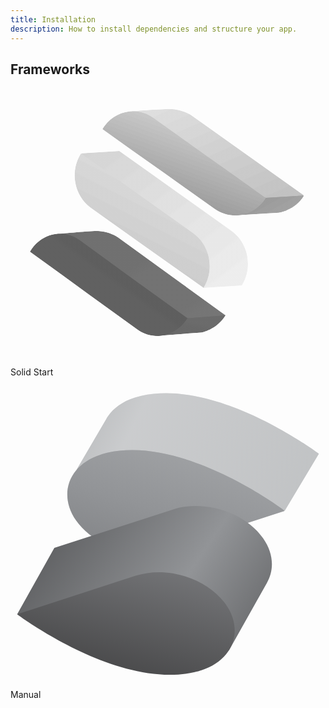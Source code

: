 ```yaml
---
title: Installation
description: How to install dependencies and structure your app.
---
```


## Frameworks

<div class="mt-8 grid gap-4 sm:grid-cols-2 sm:gap-6">
  <LinkedCard href="/docs/installation/solid-start">
    <svg
      xmlns="http://www.w3.org/2000/svg"
      xmlns:xlink="http://www.w3.org/1999/xlink"
      viewBox="0 0 151.440002 129.600006"
      version="1.1"
      class="h-10 w-10"
    >
      <defs>
        <clipPath id="clip1">
          <path d="M 70.238281 119.28125 L 91.761719 117.601562 C 91.761719 117.601562 99.121094 116.398438 103.441406 109.28125 L 88.238281 105.601562 Z M 70.238281 119.28125 " />
        </clipPath>
        <clipPath id="clip3">
          <path d="M 0.238281 14.28125 L 21.761719 12.601562 C 21.761719 12.601562 29.121094 11.398438 33.441406 4.28125 L 18.238281 0.601562 Z M 0.238281 14.28125 " />
        </clipPath>
        <clipPath id="clip4">
          <path d="M 36.078125 1.160156 L 32.160156 20.761719 L -2.480469 13.71875 L 1.519531 -5.878906 Z M 36.078125 1.160156 " />
        </clipPath>
        <linearGradient
          id="linear0"
          gradientUnits="userSpaceOnUse"
          x1="-18.726562"
          y1="-133.609375"
          x2="-18.585938"
          y2="-133.609375"
          gradientTransform="matrix(-28.3812,139.87888,-139.87888,-28.3812,-19201.881279,-1174.92536)"
        >
          <stop offset="0" style="stop-color:rgb(42%,42%,42%);stop-opacity:1;" />
          <stop offset="0.125" style="stop-color:rgb(42%,42%,42%);stop-opacity:1;" />
          <stop offset="0.25" style="stop-color:rgb(42%,42%,42%);stop-opacity:1;" />
          <stop offset="0.375" style="stop-color:rgb(42%,42%,42%);stop-opacity:1;" />
          <stop offset="0.5" style="stop-color:rgb(42%,42%,42%);stop-opacity:1;" />
          <stop offset="0.625" style="stop-color:rgb(41%,41%,41%);stop-opacity:1;" />
          <stop offset="0.75" style="stop-color:rgb(41%,41%,41%);stop-opacity:1;" />
          <stop offset="0.875" style="stop-color:rgb(41%,41%,41%);stop-opacity:1;" />
          <stop offset="1" style="stop-color:rgb(41%,41%,41%);stop-opacity:1;" />
        </linearGradient>
        <clipPath id="clip2">
          <rect width="34" height="15" />
        </clipPath>
        <g id="surface5" clip-path="url(#clip2)">
          <g clip-path="url(#clip3)" clip-rule="nonzero">
            <g clip-path="url(#clip4)" clip-rule="nonzero">
              <path
                style=" stroke:none;fill-rule:nonzero;fill:url(#linear0);"
                d="M 36.105469 1.144531 L 1.550781 -5.867188 L -2.425781 13.738281 L 32.128906 20.75 Z M 36.105469 1.144531 "
              />
            </g>
          </g>
        </g>
        <clipPath id="clip5">
          <path d="M 40.480469 68.800781 C 34.078125 69.121094 22.238281 70.238281 22.238281 70.238281 L 73.839844 107.761719 L 85.601562 110.71875 L 103.441406 109.359375 L 51.519531 71.761719 C 51.519531 71.761719 47.359375 68.800781 41.359375 68.800781 L 40.480469 68.800781 " />
        </clipPath>
        <clipPath id="clip7">
          <path d="M 18.480469 0.800781 C 12.078125 1.121094 0.238281 2.238281 0.238281 2.238281 L 51.839844 39.761719 L 63.601562 42.71875 L 81.441406 41.359375 L 29.519531 3.761719 C 29.519531 3.761719 25.359375 0.800781 19.359375 0.800781 L 18.480469 0.800781 " />
        </clipPath>
        <clipPath id="clip8">
          <path d="M 22.960938 79.199219 L -18.640625 12.558594 L 58.640625 -35.679688 L 100.320312 30.960938 Z M 22.960938 79.199219 " />
        </clipPath>
        <linearGradient
          id="linear1"
          gradientUnits="userSpaceOnUse"
          x1="-19.917969"
          y1="-134.433594"
          x2="-19.566406"
          y2="-134.433594"
          gradientTransform="matrix(-118.9308,-190.5596,190.5596,-118.9308,23310.723441,-19728.8828)"
        >
          <stop offset="0" style="stop-color:rgb(46%,46%,46%);stop-opacity:1;" />
          <stop offset="0.0625" style="stop-color:rgb(46%,46%,46%);stop-opacity:1;" />
          <stop offset="0.125" style="stop-color:rgb(46%,46%,46%);stop-opacity:1;" />
          <stop offset="0.1875" style="stop-color:rgb(45%,45%,45%);stop-opacity:1;" />
          <stop offset="0.25" style="stop-color:rgb(45%,45%,45%);stop-opacity:1;" />
          <stop offset="0.3125" style="stop-color:rgb(45%,45%,45%);stop-opacity:1;" />
          <stop offset="0.375" style="stop-color:rgb(45%,45%,45%);stop-opacity:1;" />
          <stop offset="0.4375" style="stop-color:rgb(45%,45%,45%);stop-opacity:1;" />
          <stop offset="0.5" style="stop-color:rgb(45%,45%,45%);stop-opacity:1;" />
          <stop offset="0.5625" style="stop-color:rgb(44%,44%,44%);stop-opacity:1;" />
          <stop offset="0.625" style="stop-color:rgb(44%,44%,44%);stop-opacity:1;" />
          <stop offset="0.6875" style="stop-color:rgb(44%,44%,44%);stop-opacity:1;" />
          <stop offset="0.75" style="stop-color:rgb(44%,44%,44%);stop-opacity:1;" />
          <stop offset="0.8125" style="stop-color:rgb(44%,44%,44%);stop-opacity:1;" />
          <stop offset="0.875" style="stop-color:rgb(44%,44%,44%);stop-opacity:1;" />
          <stop offset="0.9375" style="stop-color:rgb(43%,43%,43%);stop-opacity:1;" />
          <stop offset="1" style="stop-color:rgb(43%,43%,43%);stop-opacity:1;" />
        </linearGradient>
        <clipPath id="clip6">
          <rect width="82" height="43" />
        </clipPath>
        <g id="surface7" clip-path="url(#clip6)">
          <g clip-path="url(#clip7)" clip-rule="nonzero">
            <g clip-path="url(#clip8)" clip-rule="nonzero">
              <path
                style=" stroke:none;fill-rule:nonzero;fill:url(#linear1);"
                d="M 23 79.191406 L 100.269531 30.96875 L 58.675781 -35.671875 L -18.589844 12.550781 Z M 23 79.191406 "
              />
            </g>
          </g>
        </g>
        <clipPath id="clip9">
          <path d="M 107.039062 61.359375 L 129.199219 60 C 129.199219 60 136.800781 58.878906 141.121094 51.839844 L 125.359375 47.921875 Z M 107.039062 61.359375 " />
        </clipPath>
        <clipPath id="clip11">
          <path d="M 0.0390625 14.359375 L 22.199219 13 C 22.199219 13 29.800781 11.878906 34.121094 4.839844 L 18.359375 0.921875 Z M 0.0390625 14.359375 " />
        </clipPath>
        <clipPath id="clip12">
          <path d="M 8.121094 28.839844 L -5.71875 4.039062 L 26.039062 -13.640625 L 39.878906 11.160156 Z M 8.121094 28.839844 " />
        </clipPath>
        <linearGradient
          id="linear2"
          gradientUnits="userSpaceOnUse"
          x1="-19.453125"
          y1="-134.648438"
          x2="-19.261719"
          y2="-134.648438"
          gradientTransform="matrix(-71.6288,-128.3912,128.3912,-71.6288,15918.518721,-12122.38752)"
        >
          <stop offset="0" style="stop-color:rgb(66%,66%,66%);stop-opacity:1;" />
          <stop offset="0.015625" style="stop-color:rgb(66%,66%,66%);stop-opacity:1;" />
          <stop offset="0.03125" style="stop-color:rgb(65%,65%,65%);stop-opacity:1;" />
          <stop offset="0.046875" style="stop-color:rgb(65%,65%,65%);stop-opacity:1;" />
          <stop offset="0.0625" style="stop-color:rgb(65%,65%,65%);stop-opacity:1;" />
          <stop offset="0.078125" style="stop-color:rgb(65%,65%,65%);stop-opacity:1;" />
          <stop offset="0.09375" style="stop-color:rgb(65%,65%,65%);stop-opacity:1;" />
          <stop offset="0.109375" style="stop-color:rgb(65%,65%,65%);stop-opacity:1;" />
          <stop offset="0.125" style="stop-color:rgb(65%,65%,65%);stop-opacity:1;" />
          <stop offset="0.140625" style="stop-color:rgb(64%,64%,64%);stop-opacity:1;" />
          <stop offset="0.15625" style="stop-color:rgb(64%,64%,64%);stop-opacity:1;" />
          <stop offset="0.171875" style="stop-color:rgb(64%,64%,64%);stop-opacity:1;" />
          <stop offset="0.1875" style="stop-color:rgb(64%,64%,64%);stop-opacity:1;" />
          <stop offset="0.203125" style="stop-color:rgb(64%,64%,64%);stop-opacity:1;" />
          <stop offset="0.21875" style="stop-color:rgb(64%,64%,64%);stop-opacity:1;" />
          <stop offset="0.234375" style="stop-color:rgb(64%,64%,64%);stop-opacity:1;" />
          <stop offset="0.25" style="stop-color:rgb(63%,63%,63%);stop-opacity:1;" />
          <stop offset="0.265625" style="stop-color:rgb(63%,63%,63%);stop-opacity:1;" />
          <stop offset="0.28125" style="stop-color:rgb(63%,63%,63%);stop-opacity:1;" />
          <stop offset="0.296875" style="stop-color:rgb(63%,63%,63%);stop-opacity:1;" />
          <stop offset="0.3125" style="stop-color:rgb(63%,63%,63%);stop-opacity:1;" />
          <stop offset="0.328125" style="stop-color:rgb(63%,63%,63%);stop-opacity:1;" />
          <stop offset="0.34375" style="stop-color:rgb(63%,63%,63%);stop-opacity:1;" />
          <stop offset="0.359375" style="stop-color:rgb(62%,62%,62%);stop-opacity:1;" />
          <stop offset="0.375" style="stop-color:rgb(62%,62%,62%);stop-opacity:1;" />
          <stop offset="0.390625" style="stop-color:rgb(62%,62%,62%);stop-opacity:1;" />
          <stop offset="0.40625" style="stop-color:rgb(62%,62%,62%);stop-opacity:1;" />
          <stop offset="0.421875" style="stop-color:rgb(62%,62%,62%);stop-opacity:1;" />
          <stop offset="0.4375" style="stop-color:rgb(62%,62%,62%);stop-opacity:1;" />
          <stop offset="0.453125" style="stop-color:rgb(62%,62%,62%);stop-opacity:1;" />
          <stop offset="0.46875" style="stop-color:rgb(61%,61%,61%);stop-opacity:1;" />
          <stop offset="0.484375" style="stop-color:rgb(61%,61%,61%);stop-opacity:1;" />
          <stop offset="0.5" style="stop-color:rgb(61%,61%,61%);stop-opacity:1;" />
          <stop offset="0.515625" style="stop-color:rgb(61%,61%,61%);stop-opacity:1;" />
          <stop offset="0.53125" style="stop-color:rgb(61%,61%,61%);stop-opacity:1;" />
          <stop offset="0.546875" style="stop-color:rgb(61%,61%,61%);stop-opacity:1;" />
          <stop offset="0.5625" style="stop-color:rgb(61%,61%,61%);stop-opacity:1;" />
          <stop offset="0.578125" style="stop-color:rgb(60%,60%,60%);stop-opacity:1;" />
          <stop offset="0.59375" style="stop-color:rgb(60%,60%,60%);stop-opacity:1;" />
          <stop offset="0.609375" style="stop-color:rgb(60%,60%,60%);stop-opacity:1;" />
          <stop offset="0.625" style="stop-color:rgb(60%,60%,60%);stop-opacity:1;" />
          <stop offset="0.640625" style="stop-color:rgb(60%,60%,60%);stop-opacity:1;" />
          <stop offset="0.65625" style="stop-color:rgb(60%,60%,60%);stop-opacity:1;" />
          <stop offset="0.671875" style="stop-color:rgb(60%,60%,60%);stop-opacity:1;" />
          <stop offset="0.6875" style="stop-color:rgb(60%,60%,60%);stop-opacity:1;" />
          <stop offset="0.703125" style="stop-color:rgb(59%,59%,59%);stop-opacity:1;" />
          <stop offset="0.71875" style="stop-color:rgb(59%,59%,59%);stop-opacity:1;" />
          <stop offset="0.734375" style="stop-color:rgb(59%,59%,59%);stop-opacity:1;" />
          <stop offset="0.75" style="stop-color:rgb(59%,59%,59%);stop-opacity:1;" />
          <stop offset="0.765625" style="stop-color:rgb(59%,59%,59%);stop-opacity:1;" />
          <stop offset="0.78125" style="stop-color:rgb(59%,59%,59%);stop-opacity:1;" />
          <stop offset="0.796875" style="stop-color:rgb(59%,59%,59%);stop-opacity:1;" />
          <stop offset="0.8125" style="stop-color:rgb(58%,58%,58%);stop-opacity:1;" />
          <stop offset="0.828125" style="stop-color:rgb(58%,58%,58%);stop-opacity:1;" />
          <stop offset="0.84375" style="stop-color:rgb(58%,58%,58%);stop-opacity:1;" />
          <stop offset="0.859375" style="stop-color:rgb(58%,58%,58%);stop-opacity:1;" />
          <stop offset="0.875" style="stop-color:rgb(58%,58%,58%);stop-opacity:1;" />
          <stop offset="0.890625" style="stop-color:rgb(58%,58%,58%);stop-opacity:1;" />
          <stop offset="0.90625" style="stop-color:rgb(58%,58%,58%);stop-opacity:1;" />
          <stop offset="0.921875" style="stop-color:rgb(57%,57%,57%);stop-opacity:1;" />
          <stop offset="0.9375" style="stop-color:rgb(57%,57%,57%);stop-opacity:1;" />
          <stop offset="0.953125" style="stop-color:rgb(57%,57%,57%);stop-opacity:1;" />
          <stop offset="0.96875" style="stop-color:rgb(57%,57%,57%);stop-opacity:1;" />
          <stop offset="0.984375" style="stop-color:rgb(57%,57%,57%);stop-opacity:1;" />
          <stop offset="1" style="stop-color:rgb(57%,57%,57%);stop-opacity:1;" />
        </linearGradient>
        <clipPath id="clip10">
          <rect width="35" height="15" />
        </clipPath>
        <g id="surface9" clip-path="url(#clip10)">
          <g clip-path="url(#clip11)" clip-rule="nonzero">
            <g clip-path="url(#clip12)" clip-rule="nonzero">
              <path
                style=" stroke:none;fill-rule:nonzero;fill:url(#linear2);"
                d="M 8.128906 28.859375 L 39.839844 11.167969 L 26.03125 -13.578125 L -5.679688 4.113281 Z M 8.128906 28.859375 "
              />
            </g>
          </g>
        </g>
        <clipPath id="clip13">
          <path d="M 75.679688 10.160156 C 69.039062 10.398438 56.878906 11.359375 56.878906 11.359375 L 110.640625 49.761719 L 122.800781 52.878906 L 141.199219 51.761719 L 87.121094 13.28125 C 87.121094 13.28125 82.640625 10.160156 76.320312 10.160156 L 75.679688 10.160156 " />
        </clipPath>
        <clipPath id="clip15">
          <path d="M 19.679688 0.160156 C 13.039062 0.398438 0.878906 1.359375 0.878906 1.359375 L 54.640625 39.761719 L 66.800781 42.878906 L 85.199219 41.761719 L 31.121094 3.28125 C 31.121094 3.28125 26.640625 0.160156 20.320312 0.160156 L 19.679688 0.160156 " />
        </clipPath>
        <clipPath id="clip16">
          <path d="M 71.679688 -30.71875 L 100.878906 36.078125 L 14.398438 73.839844 L -14.800781 7.039062 Z M 71.679688 -30.71875 " />
        </clipPath>
        <linearGradient
          id="linear3"
          gradientUnits="userSpaceOnUse"
          x1="-19.304688"
          y1="-133.386719"
          x2="-18.824219"
          y2="-133.386719"
          gradientTransform="matrix(60.81688,139.20312,-139.20312,60.81688,-17365.156239,10787.47736)"
        >
          <stop offset="0" style="stop-color:rgb(88%,88%,88%);stop-opacity:1;" />
          <stop offset="0.0078125" style="stop-color:rgb(88%,88%,88%);stop-opacity:1;" />
          <stop offset="0.015625" style="stop-color:rgb(88%,88%,88%);stop-opacity:1;" />
          <stop offset="0.0234375" style="stop-color:rgb(88%,88%,88%);stop-opacity:1;" />
          <stop offset="0.03125" style="stop-color:rgb(88%,88%,88%);stop-opacity:1;" />
          <stop offset="0.0390625" style="stop-color:rgb(87%,87%,87%);stop-opacity:1;" />
          <stop offset="0.046875" style="stop-color:rgb(87%,87%,87%);stop-opacity:1;" />
          <stop offset="0.0546875" style="stop-color:rgb(87%,87%,87%);stop-opacity:1;" />
          <stop offset="0.0625" style="stop-color:rgb(87%,87%,87%);stop-opacity:1;" />
          <stop offset="0.0703125" style="stop-color:rgb(87%,87%,87%);stop-opacity:1;" />
          <stop offset="0.078125" style="stop-color:rgb(87%,87%,87%);stop-opacity:1;" />
          <stop offset="0.0859375" style="stop-color:rgb(87%,87%,87%);stop-opacity:1;" />
          <stop offset="0.09375" style="stop-color:rgb(87%,87%,87%);stop-opacity:1;" />
          <stop offset="0.101562" style="stop-color:rgb(87%,87%,87%);stop-opacity:1;" />
          <stop offset="0.109375" style="stop-color:rgb(87%,87%,87%);stop-opacity:1;" />
          <stop offset="0.117188" style="stop-color:rgb(86%,86%,86%);stop-opacity:1;" />
          <stop offset="0.125" style="stop-color:rgb(86%,86%,86%);stop-opacity:1;" />
          <stop offset="0.132812" style="stop-color:rgb(86%,86%,86%);stop-opacity:1;" />
          <stop offset="0.140625" style="stop-color:rgb(86%,86%,86%);stop-opacity:1;" />
          <stop offset="0.148438" style="stop-color:rgb(86%,86%,86%);stop-opacity:1;" />
          <stop offset="0.15625" style="stop-color:rgb(86%,86%,86%);stop-opacity:1;" />
          <stop offset="0.164062" style="stop-color:rgb(86%,86%,86%);stop-opacity:1;" />
          <stop offset="0.171875" style="stop-color:rgb(86%,86%,86%);stop-opacity:1;" />
          <stop offset="0.179688" style="stop-color:rgb(86%,86%,86%);stop-opacity:1;" />
          <stop offset="0.1875" style="stop-color:rgb(86%,86%,86%);stop-opacity:1;" />
          <stop offset="0.195312" style="stop-color:rgb(85%,85%,85%);stop-opacity:1;" />
          <stop offset="0.203125" style="stop-color:rgb(85%,85%,85%);stop-opacity:1;" />
          <stop offset="0.210938" style="stop-color:rgb(85%,85%,85%);stop-opacity:1;" />
          <stop offset="0.21875" style="stop-color:rgb(85%,85%,85%);stop-opacity:1;" />
          <stop offset="0.226562" style="stop-color:rgb(85%,85%,85%);stop-opacity:1;" />
          <stop offset="0.234375" style="stop-color:rgb(85%,85%,85%);stop-opacity:1;" />
          <stop offset="0.242188" style="stop-color:rgb(85%,85%,85%);stop-opacity:1;" />
          <stop offset="0.25" style="stop-color:rgb(85%,85%,85%);stop-opacity:1;" />
          <stop offset="0.257812" style="stop-color:rgb(85%,85%,85%);stop-opacity:1;" />
          <stop offset="0.265625" style="stop-color:rgb(85%,85%,85%);stop-opacity:1;" />
          <stop offset="0.273438" style="stop-color:rgb(84%,84%,84%);stop-opacity:1;" />
          <stop offset="0.28125" style="stop-color:rgb(84%,84%,84%);stop-opacity:1;" />
          <stop offset="0.289062" style="stop-color:rgb(84%,84%,84%);stop-opacity:1;" />
          <stop offset="0.296875" style="stop-color:rgb(84%,84%,84%);stop-opacity:1;" />
          <stop offset="0.304688" style="stop-color:rgb(84%,84%,84%);stop-opacity:1;" />
          <stop offset="0.3125" style="stop-color:rgb(84%,84%,84%);stop-opacity:1;" />
          <stop offset="0.320312" style="stop-color:rgb(84%,84%,84%);stop-opacity:1;" />
          <stop offset="0.328125" style="stop-color:rgb(84%,84%,84%);stop-opacity:1;" />
          <stop offset="0.335938" style="stop-color:rgb(84%,84%,84%);stop-opacity:1;" />
          <stop offset="0.34375" style="stop-color:rgb(84%,84%,84%);stop-opacity:1;" />
          <stop offset="0.351562" style="stop-color:rgb(83%,83%,83%);stop-opacity:1;" />
          <stop offset="0.359375" style="stop-color:rgb(83%,83%,83%);stop-opacity:1;" />
          <stop offset="0.367188" style="stop-color:rgb(83%,83%,83%);stop-opacity:1;" />
          <stop offset="0.375" style="stop-color:rgb(83%,83%,83%);stop-opacity:1;" />
          <stop offset="0.382812" style="stop-color:rgb(83%,83%,83%);stop-opacity:1;" />
          <stop offset="0.390625" style="stop-color:rgb(83%,83%,83%);stop-opacity:1;" />
          <stop offset="0.398438" style="stop-color:rgb(83%,83%,83%);stop-opacity:1;" />
          <stop offset="0.40625" style="stop-color:rgb(83%,83%,83%);stop-opacity:1;" />
          <stop offset="0.414062" style="stop-color:rgb(83%,83%,83%);stop-opacity:1;" />
          <stop offset="0.421875" style="stop-color:rgb(82%,82%,82%);stop-opacity:1;" />
          <stop offset="0.429688" style="stop-color:rgb(82%,82%,82%);stop-opacity:1;" />
          <stop offset="0.4375" style="stop-color:rgb(82%,82%,82%);stop-opacity:1;" />
          <stop offset="0.445312" style="stop-color:rgb(82%,82%,82%);stop-opacity:1;" />
          <stop offset="0.453125" style="stop-color:rgb(82%,82%,82%);stop-opacity:1;" />
          <stop offset="0.460938" style="stop-color:rgb(82%,82%,82%);stop-opacity:1;" />
          <stop offset="0.46875" style="stop-color:rgb(82%,82%,82%);stop-opacity:1;" />
          <stop offset="0.476562" style="stop-color:rgb(82%,82%,82%);stop-opacity:1;" />
          <stop offset="0.484375" style="stop-color:rgb(82%,82%,82%);stop-opacity:1;" />
          <stop offset="0.492188" style="stop-color:rgb(82%,82%,82%);stop-opacity:1;" />
          <stop offset="0.5" style="stop-color:rgb(81%,81%,81%);stop-opacity:1;" />
          <stop offset="0.507812" style="stop-color:rgb(81%,81%,81%);stop-opacity:1;" />
          <stop offset="0.515625" style="stop-color:rgb(81%,81%,81%);stop-opacity:1;" />
          <stop offset="0.523438" style="stop-color:rgb(81%,81%,81%);stop-opacity:1;" />
          <stop offset="0.53125" style="stop-color:rgb(81%,81%,81%);stop-opacity:1;" />
          <stop offset="0.539062" style="stop-color:rgb(81%,81%,81%);stop-opacity:1;" />
          <stop offset="0.546875" style="stop-color:rgb(81%,81%,81%);stop-opacity:1;" />
          <stop offset="0.554688" style="stop-color:rgb(81%,81%,81%);stop-opacity:1;" />
          <stop offset="0.5625" style="stop-color:rgb(81%,81%,81%);stop-opacity:1;" />
          <stop offset="0.570312" style="stop-color:rgb(81%,81%,81%);stop-opacity:1;" />
          <stop offset="0.578125" style="stop-color:rgb(80%,80%,80%);stop-opacity:1;" />
          <stop offset="0.585938" style="stop-color:rgb(80%,80%,80%);stop-opacity:1;" />
          <stop offset="0.59375" style="stop-color:rgb(80%,80%,80%);stop-opacity:1;" />
          <stop offset="0.601562" style="stop-color:rgb(80%,80%,80%);stop-opacity:1;" />
          <stop offset="0.609375" style="stop-color:rgb(80%,80%,80%);stop-opacity:1;" />
          <stop offset="0.617188" style="stop-color:rgb(80%,80%,80%);stop-opacity:1;" />
          <stop offset="0.625" style="stop-color:rgb(80%,80%,80%);stop-opacity:1;" />
          <stop offset="0.632812" style="stop-color:rgb(80%,80%,80%);stop-opacity:1;" />
          <stop offset="0.640625" style="stop-color:rgb(80%,80%,80%);stop-opacity:1;" />
          <stop offset="0.648438" style="stop-color:rgb(80%,80%,80%);stop-opacity:1;" />
          <stop offset="0.65625" style="stop-color:rgb(79%,79%,79%);stop-opacity:1;" />
          <stop offset="0.664062" style="stop-color:rgb(79%,79%,79%);stop-opacity:1;" />
          <stop offset="0.671875" style="stop-color:rgb(79%,79%,79%);stop-opacity:1;" />
          <stop offset="0.679688" style="stop-color:rgb(79%,79%,79%);stop-opacity:1;" />
          <stop offset="0.6875" style="stop-color:rgb(79%,79%,79%);stop-opacity:1;" />
          <stop offset="0.695312" style="stop-color:rgb(79%,79%,79%);stop-opacity:1;" />
          <stop offset="0.703125" style="stop-color:rgb(79%,79%,79%);stop-opacity:1;" />
          <stop offset="0.710938" style="stop-color:rgb(79%,79%,79%);stop-opacity:1;" />
          <stop offset="0.71875" style="stop-color:rgb(79%,79%,79%);stop-opacity:1;" />
          <stop offset="0.726562" style="stop-color:rgb(79%,79%,79%);stop-opacity:1;" />
          <stop offset="0.734375" style="stop-color:rgb(78%,78%,78%);stop-opacity:1;" />
          <stop offset="0.742188" style="stop-color:rgb(78%,78%,78%);stop-opacity:1;" />
          <stop offset="0.75" style="stop-color:rgb(78%,78%,78%);stop-opacity:1;" />
          <stop offset="0.757812" style="stop-color:rgb(78%,78%,78%);stop-opacity:1;" />
          <stop offset="0.765625" style="stop-color:rgb(78%,78%,78%);stop-opacity:1;" />
          <stop offset="0.773438" style="stop-color:rgb(78%,78%,78%);stop-opacity:1;" />
          <stop offset="0.78125" style="stop-color:rgb(78%,78%,78%);stop-opacity:1;" />
          <stop offset="0.789062" style="stop-color:rgb(78%,78%,78%);stop-opacity:1;" />
          <stop offset="0.796875" style="stop-color:rgb(78%,78%,78%);stop-opacity:1;" />
          <stop offset="0.804688" style="stop-color:rgb(78%,78%,78%);stop-opacity:1;" />
          <stop offset="0.8125" style="stop-color:rgb(77%,77%,77%);stop-opacity:1;" />
          <stop offset="0.820312" style="stop-color:rgb(77%,77%,77%);stop-opacity:1;" />
          <stop offset="0.828125" style="stop-color:rgb(77%,77%,77%);stop-opacity:1;" />
          <stop offset="0.835938" style="stop-color:rgb(77%,77%,77%);stop-opacity:1;" />
          <stop offset="0.84375" style="stop-color:rgb(77%,77%,77%);stop-opacity:1;" />
          <stop offset="0.851562" style="stop-color:rgb(77%,77%,77%);stop-opacity:1;" />
          <stop offset="0.859375" style="stop-color:rgb(77%,77%,77%);stop-opacity:1;" />
          <stop offset="0.867188" style="stop-color:rgb(77%,77%,77%);stop-opacity:1;" />
          <stop offset="0.875" style="stop-color:rgb(77%,77%,77%);stop-opacity:1;" />
          <stop offset="0.882812" style="stop-color:rgb(77%,77%,77%);stop-opacity:1;" />
          <stop offset="0.890625" style="stop-color:rgb(76%,76%,76%);stop-opacity:1;" />
          <stop offset="0.898438" style="stop-color:rgb(76%,76%,76%);stop-opacity:1;" />
          <stop offset="0.90625" style="stop-color:rgb(76%,76%,76%);stop-opacity:1;" />
          <stop offset="0.914062" style="stop-color:rgb(76%,76%,76%);stop-opacity:1;" />
          <stop offset="0.921875" style="stop-color:rgb(76%,76%,76%);stop-opacity:1;" />
          <stop offset="0.929688" style="stop-color:rgb(76%,76%,76%);stop-opacity:1;" />
          <stop offset="0.9375" style="stop-color:rgb(76%,76%,76%);stop-opacity:1;" />
          <stop offset="0.945312" style="stop-color:rgb(76%,76%,76%);stop-opacity:1;" />
          <stop offset="0.953125" style="stop-color:rgb(76%,76%,76%);stop-opacity:1;" />
          <stop offset="0.960938" style="stop-color:rgb(76%,76%,76%);stop-opacity:1;" />
          <stop offset="0.96875" style="stop-color:rgb(75%,75%,75%);stop-opacity:1;" />
          <stop offset="0.976562" style="stop-color:rgb(75%,75%,75%);stop-opacity:1;" />
          <stop offset="0.984375" style="stop-color:rgb(75%,75%,75%);stop-opacity:1;" />
          <stop offset="0.992188" style="stop-color:rgb(75%,75%,75%);stop-opacity:1;" />
          <stop offset="1" style="stop-color:rgb(75%,75%,75%);stop-opacity:1;" />
        </linearGradient>
        <clipPath id="clip14">
          <rect width="86" height="43" />
        </clipPath>
        <g id="surface11" clip-path="url(#clip14)">
          <g clip-path="url(#clip15)" clip-rule="nonzero">
            <g clip-path="url(#clip16)" clip-rule="nonzero">
              <path
                style=" stroke:none;fill-rule:nonzero;fill:url(#linear3);"
                d="M 71.683594 -30.773438 L -14.792969 7.007812 L 14.394531 73.8125 L 100.871094 36.03125 Z M 71.683594 -30.773438 "
              />
            </g>
          </g>
        </g>
        <clipPath id="clip17">
          <path d="M 9.441406 78.558594 C 9.359375 78.640625 9.359375 78.71875 9.359375 78.800781 L 23.519531 89.039062 L 37.519531 99.199219 L 61.039062 116.238281 C 68.960938 121.921875 79.679688 119.519531 85.121094 110.71875 L 56.480469 90.078125 L 33.199219 73.121094 C 30.320312 71.039062 27.121094 70.078125 23.921875 70.078125 C 18.320312 70.078125 12.800781 73.039062 9.441406 78.558594 " />
        </clipPath>
        <clipPath id="clip19">
          <path d="M 0.441406 8.558594 C 0.359375 8.640625 0.359375 8.71875 0.359375 8.800781 L 14.519531 19.039062 L 28.519531 29.199219 L 52.039062 46.238281 C 59.960938 51.921875 70.679688 49.519531 76.121094 40.71875 L 47.480469 20.078125 L 24.199219 3.121094 C 21.320312 1.039062 18.121094 0.078125 14.921875 0.078125 C 9.320312 0.078125 3.800781 3.039062 0.441406 8.558594 " />
        </clipPath>
        <clipPath id="clip20">
          <path d="M 100.761719 17.839844 L 50.121094 87.921875 L -24.28125 34.160156 L 26.28125 -35.921875 Z M 100.761719 17.839844 " />
        </clipPath>
        <linearGradient
          id="linear4"
          gradientUnits="userSpaceOnUse"
          x1="-18.855469"
          y1="-133.910156"
          x2="-18.332031"
          y2="-133.910156"
          gradientTransform="matrix(-96.63128,133.7972,-133.7972,-96.63128,-19675.043759,-10426.14144)"
        >
          <stop offset="0" style="stop-color:rgb(35%,35%,35%);stop-opacity:1;" />
          <stop offset="0.03125" style="stop-color:rgb(35%,35%,35%);stop-opacity:1;" />
          <stop offset="0.0625" style="stop-color:rgb(36%,36%,36%);stop-opacity:1;" />
          <stop offset="0.09375" style="stop-color:rgb(36%,36%,36%);stop-opacity:1;" />
          <stop offset="0.125" style="stop-color:rgb(36%,36%,36%);stop-opacity:1;" />
          <stop offset="0.15625" style="stop-color:rgb(36%,36%,36%);stop-opacity:1;" />
          <stop offset="0.1875" style="stop-color:rgb(36%,36%,36%);stop-opacity:1;" />
          <stop offset="0.21875" style="stop-color:rgb(36%,36%,36%);stop-opacity:1;" />
          <stop offset="0.25" style="stop-color:rgb(36%,36%,36%);stop-opacity:1;" />
          <stop offset="0.28125" style="stop-color:rgb(37%,37%,37%);stop-opacity:1;" />
          <stop offset="0.3125" style="stop-color:rgb(37%,37%,37%);stop-opacity:1;" />
          <stop offset="0.34375" style="stop-color:rgb(37%,37%,37%);stop-opacity:1;" />
          <stop offset="0.375" style="stop-color:rgb(37%,37%,37%);stop-opacity:1;" />
          <stop offset="0.40625" style="stop-color:rgb(37%,37%,37%);stop-opacity:1;" />
          <stop offset="0.4375" style="stop-color:rgb(37%,37%,37%);stop-opacity:1;" />
          <stop offset="0.46875" style="stop-color:rgb(38%,38%,38%);stop-opacity:1;" />
          <stop offset="0.5" style="stop-color:rgb(38%,38%,38%);stop-opacity:1;" />
          <stop offset="0.53125" style="stop-color:rgb(38%,38%,38%);stop-opacity:1;" />
          <stop offset="0.5625" style="stop-color:rgb(38%,38%,38%);stop-opacity:1;" />
          <stop offset="0.59375" style="stop-color:rgb(38%,38%,38%);stop-opacity:1;" />
          <stop offset="0.625" style="stop-color:rgb(38%,38%,38%);stop-opacity:1;" />
          <stop offset="0.65625" style="stop-color:rgb(38%,38%,38%);stop-opacity:1;" />
          <stop offset="0.6875" style="stop-color:rgb(39%,39%,39%);stop-opacity:1;" />
          <stop offset="0.71875" style="stop-color:rgb(39%,39%,39%);stop-opacity:1;" />
          <stop offset="0.75" style="stop-color:rgb(39%,39%,39%);stop-opacity:1;" />
          <stop offset="0.78125" style="stop-color:rgb(39%,39%,39%);stop-opacity:1;" />
          <stop offset="0.8125" style="stop-color:rgb(39%,39%,39%);stop-opacity:1;" />
          <stop offset="0.84375" style="stop-color:rgb(39%,39%,39%);stop-opacity:1;" />
          <stop offset="0.875" style="stop-color:rgb(40%,40%,40%);stop-opacity:1;" />
          <stop offset="1" style="stop-color:rgb(40%,40%,40%);stop-opacity:1;" />
        </linearGradient>
        <clipPath id="clip18">
          <rect width="77" height="52" />
        </clipPath>
        <g id="surface13" clip-path="url(#clip18)">
          <g clip-path="url(#clip19)" clip-rule="nonzero">
            <g clip-path="url(#clip20)" clip-rule="nonzero">
              <path
                style=" stroke:none;fill-rule:nonzero;fill:url(#linear4);"
                d="M 100.726562 17.851562 L 26.332031 -35.882812 L -24.25 34.148438 L 50.148438 87.882812 Z M 100.726562 17.851562 "
              />
            </g>
          </g>
        </g>
        <clipPath id="clip21">
          <path d="M 44.320312 19.601562 C 44.320312 19.679688 44.238281 19.761719 44.160156 19.839844 L 58.878906 30.320312 L 73.601562 40.71875 L 98.078125 58.160156 C 106.320312 64 117.359375 61.679688 122.800781 52.960938 L 107.921875 42.320312 L 93.039062 31.761719 L 68.71875 14.398438 C 65.679688 12.238281 62.238281 11.199219 58.878906 11.199219 C 53.199219 11.28125 47.679688 14.160156 44.320312 19.601562 " />
        </clipPath>
        <clipPath id="clip23">
          <path d="M 0.320312 8.601562 C 0.320312 8.679688 0.238281 8.761719 0.160156 8.839844 L 14.878906 19.320312 L 29.601562 29.71875 L 54.078125 47.160156 C 62.320312 53 73.359375 50.679688 78.800781 41.960938 L 63.921875 31.320312 L 49.039062 20.761719 L 24.71875 3.398438 C 21.679688 1.238281 18.238281 0.199219 14.878906 0.199219 C 9.199219 0.28125 3.679688 3.160156 0.320312 8.601562 " />
        </clipPath>
        <clipPath id="clip24">
          <path d="M 95.679688 6.359375 L 69.679688 78.199219 L -16.71875 46.839844 L 9.359375 -25 Z M 95.679688 6.359375 " />
        </clipPath>
        <linearGradient
          id="linear5"
          gradientUnits="userSpaceOnUse"
          x1="-18.757812"
          y1="-133.53125"
          x2="-17.898438"
          y2="-133.53125"
          gradientTransform="matrix(-30.40848,83.79216,-83.79216,-30.40848,-11706.575039,-2498.1592)"
        >
          <stop offset="0" style="stop-color:rgb(89%,89%,89%);stop-opacity:1;" />
          <stop offset="0.00390625" style="stop-color:rgb(89%,89%,89%);stop-opacity:1;" />
          <stop offset="0.0078125" style="stop-color:rgb(89%,89%,89%);stop-opacity:1;" />
          <stop offset="0.0117187" style="stop-color:rgb(89%,89%,89%);stop-opacity:1;" />
          <stop offset="0.015625" style="stop-color:rgb(89%,89%,89%);stop-opacity:1;" />
          <stop offset="0.0195313" style="stop-color:rgb(89%,89%,89%);stop-opacity:1;" />
          <stop offset="0.0234375" style="stop-color:rgb(89%,89%,89%);stop-opacity:1;" />
          <stop offset="0.0273437" style="stop-color:rgb(88%,88%,88%);stop-opacity:1;" />
          <stop offset="0.03125" style="stop-color:rgb(88%,88%,88%);stop-opacity:1;" />
          <stop offset="0.0351563" style="stop-color:rgb(88%,88%,88%);stop-opacity:1;" />
          <stop offset="0.0390625" style="stop-color:rgb(88%,88%,88%);stop-opacity:1;" />
          <stop offset="0.0429688" style="stop-color:rgb(88%,88%,88%);stop-opacity:1;" />
          <stop offset="0.046875" style="stop-color:rgb(88%,88%,88%);stop-opacity:1;" />
          <stop offset="0.0507812" style="stop-color:rgb(87%,87%,87%);stop-opacity:1;" />
          <stop offset="0.0546875" style="stop-color:rgb(87%,87%,87%);stop-opacity:1;" />
          <stop offset="0.0585937" style="stop-color:rgb(87%,87%,87%);stop-opacity:1;" />
          <stop offset="0.0625" style="stop-color:rgb(87%,87%,87%);stop-opacity:1;" />
          <stop offset="0.0664063" style="stop-color:rgb(87%,87%,87%);stop-opacity:1;" />
          <stop offset="0.0703125" style="stop-color:rgb(87%,87%,87%);stop-opacity:1;" />
          <stop offset="0.0742188" style="stop-color:rgb(87%,87%,87%);stop-opacity:1;" />
          <stop offset="0.078125" style="stop-color:rgb(86%,86%,86%);stop-opacity:1;" />
          <stop offset="0.0820312" style="stop-color:rgb(86%,86%,86%);stop-opacity:1;" />
          <stop offset="0.0859375" style="stop-color:rgb(86%,86%,86%);stop-opacity:1;" />
          <stop offset="0.0898437" style="stop-color:rgb(86%,86%,86%);stop-opacity:1;" />
          <stop offset="0.09375" style="stop-color:rgb(86%,86%,86%);stop-opacity:1;" />
          <stop offset="0.0976563" style="stop-color:rgb(86%,86%,86%);stop-opacity:1;" />
          <stop offset="0.101563" style="stop-color:rgb(85%,85%,85%);stop-opacity:1;" />
          <stop offset="0.105469" style="stop-color:rgb(85%,85%,85%);stop-opacity:1;" />
          <stop offset="0.109375" style="stop-color:rgb(85%,85%,85%);stop-opacity:1;" />
          <stop offset="0.113281" style="stop-color:rgb(85%,85%,85%);stop-opacity:1;" />
          <stop offset="0.117187" style="stop-color:rgb(85%,85%,85%);stop-opacity:1;" />
          <stop offset="0.121094" style="stop-color:rgb(85%,85%,85%);stop-opacity:1;" />
          <stop offset="0.125" style="stop-color:rgb(84%,84%,84%);stop-opacity:1;" />
          <stop offset="0.128906" style="stop-color:rgb(84%,84%,84%);stop-opacity:1;" />
          <stop offset="0.132813" style="stop-color:rgb(84%,84%,84%);stop-opacity:1;" />
          <stop offset="0.136719" style="stop-color:rgb(84%,84%,84%);stop-opacity:1;" />
          <stop offset="0.140625" style="stop-color:rgb(84%,84%,84%);stop-opacity:1;" />
          <stop offset="0.144531" style="stop-color:rgb(84%,84%,84%);stop-opacity:1;" />
          <stop offset="0.148437" style="stop-color:rgb(84%,84%,84%);stop-opacity:1;" />
          <stop offset="0.152344" style="stop-color:rgb(83%,83%,83%);stop-opacity:1;" />
          <stop offset="0.15625" style="stop-color:rgb(83%,83%,83%);stop-opacity:1;" />
          <stop offset="0.160156" style="stop-color:rgb(83%,83%,83%);stop-opacity:1;" />
          <stop offset="0.164063" style="stop-color:rgb(83%,83%,83%);stop-opacity:1;" />
          <stop offset="0.167969" style="stop-color:rgb(83%,83%,83%);stop-opacity:1;" />
          <stop offset="0.171875" style="stop-color:rgb(83%,83%,83%);stop-opacity:1;" />
          <stop offset="0.175781" style="stop-color:rgb(82%,82%,82%);stop-opacity:1;" />
          <stop offset="0.179687" style="stop-color:rgb(82%,82%,82%);stop-opacity:1;" />
          <stop offset="0.183594" style="stop-color:rgb(82%,82%,82%);stop-opacity:1;" />
          <stop offset="0.1875" style="stop-color:rgb(82%,82%,82%);stop-opacity:1;" />
          <stop offset="0.191406" style="stop-color:rgb(82%,82%,82%);stop-opacity:1;" />
          <stop offset="0.195313" style="stop-color:rgb(82%,82%,82%);stop-opacity:1;" />
          <stop offset="0.199219" style="stop-color:rgb(82%,82%,82%);stop-opacity:1;" />
          <stop offset="0.203125" style="stop-color:rgb(81%,81%,81%);stop-opacity:1;" />
          <stop offset="0.207031" style="stop-color:rgb(81%,81%,81%);stop-opacity:1;" />
          <stop offset="0.210937" style="stop-color:rgb(81%,81%,81%);stop-opacity:1;" />
          <stop offset="0.214844" style="stop-color:rgb(81%,81%,81%);stop-opacity:1;" />
          <stop offset="0.21875" style="stop-color:rgb(81%,81%,81%);stop-opacity:1;" />
          <stop offset="0.222656" style="stop-color:rgb(81%,81%,81%);stop-opacity:1;" />
          <stop offset="0.226563" style="stop-color:rgb(80%,80%,80%);stop-opacity:1;" />
          <stop offset="0.230469" style="stop-color:rgb(80%,80%,80%);stop-opacity:1;" />
          <stop offset="0.234375" style="stop-color:rgb(80%,80%,80%);stop-opacity:1;" />
          <stop offset="0.238281" style="stop-color:rgb(80%,80%,80%);stop-opacity:1;" />
          <stop offset="0.242187" style="stop-color:rgb(80%,80%,80%);stop-opacity:1;" />
          <stop offset="0.246094" style="stop-color:rgb(80%,80%,80%);stop-opacity:1;" />
          <stop offset="0.25" style="stop-color:rgb(79%,79%,79%);stop-opacity:1;" />
          <stop offset="0.253906" style="stop-color:rgb(79%,79%,79%);stop-opacity:1;" />
          <stop offset="0.257813" style="stop-color:rgb(79%,79%,79%);stop-opacity:1;" />
          <stop offset="0.261719" style="stop-color:rgb(79%,79%,79%);stop-opacity:1;" />
          <stop offset="0.265625" style="stop-color:rgb(79%,79%,79%);stop-opacity:1;" />
          <stop offset="0.269531" style="stop-color:rgb(79%,79%,79%);stop-opacity:1;" />
          <stop offset="0.273437" style="stop-color:rgb(79%,79%,79%);stop-opacity:1;" />
          <stop offset="0.277344" style="stop-color:rgb(78%,78%,78%);stop-opacity:1;" />
          <stop offset="0.28125" style="stop-color:rgb(78%,78%,78%);stop-opacity:1;" />
          <stop offset="0.285156" style="stop-color:rgb(78%,78%,78%);stop-opacity:1;" />
          <stop offset="0.289063" style="stop-color:rgb(78%,78%,78%);stop-opacity:1;" />
          <stop offset="0.292969" style="stop-color:rgb(78%,78%,78%);stop-opacity:1;" />
          <stop offset="0.296875" style="stop-color:rgb(78%,78%,78%);stop-opacity:1;" />
          <stop offset="0.300781" style="stop-color:rgb(77%,77%,77%);stop-opacity:1;" />
          <stop offset="0.304687" style="stop-color:rgb(77%,77%,77%);stop-opacity:1;" />
          <stop offset="0.308594" style="stop-color:rgb(77%,77%,77%);stop-opacity:1;" />
          <stop offset="0.3125" style="stop-color:rgb(77%,77%,77%);stop-opacity:1;" />
          <stop offset="0.316406" style="stop-color:rgb(77%,77%,77%);stop-opacity:1;" />
          <stop offset="0.320313" style="stop-color:rgb(77%,77%,77%);stop-opacity:1;" />
          <stop offset="0.324219" style="stop-color:rgb(76%,76%,76%);stop-opacity:1;" />
          <stop offset="0.328125" style="stop-color:rgb(76%,76%,76%);stop-opacity:1;" />
          <stop offset="0.332031" style="stop-color:rgb(76%,76%,76%);stop-opacity:1;" />
          <stop offset="0.335938" style="stop-color:rgb(76%,76%,76%);stop-opacity:1;" />
          <stop offset="0.339844" style="stop-color:rgb(76%,76%,76%);stop-opacity:1;" />
          <stop offset="0.34375" style="stop-color:rgb(76%,76%,76%);stop-opacity:1;" />
          <stop offset="0.347656" style="stop-color:rgb(76%,76%,76%);stop-opacity:1;" />
          <stop offset="0.351562" style="stop-color:rgb(75%,75%,75%);stop-opacity:1;" />
          <stop offset="0.355469" style="stop-color:rgb(75%,75%,75%);stop-opacity:1;" />
          <stop offset="0.359375" style="stop-color:rgb(75%,75%,75%);stop-opacity:1;" />
          <stop offset="0.363281" style="stop-color:rgb(75%,75%,75%);stop-opacity:1;" />
          <stop offset="0.367187" style="stop-color:rgb(75%,75%,75%);stop-opacity:1;" />
          <stop offset="0.371094" style="stop-color:rgb(75%,75%,75%);stop-opacity:1;" />
          <stop offset="0.375" style="stop-color:rgb(74%,74%,74%);stop-opacity:1;" />
          <stop offset="0.378906" style="stop-color:rgb(74%,74%,74%);stop-opacity:1;" />
          <stop offset="0.382813" style="stop-color:rgb(74%,74%,74%);stop-opacity:1;" />
          <stop offset="0.386719" style="stop-color:rgb(74%,74%,74%);stop-opacity:1;" />
          <stop offset="0.390625" style="stop-color:rgb(74%,74%,74%);stop-opacity:1;" />
          <stop offset="0.394531" style="stop-color:rgb(74%,74%,74%);stop-opacity:1;" />
          <stop offset="0.398438" style="stop-color:rgb(74%,74%,74%);stop-opacity:1;" />
          <stop offset="0.402344" style="stop-color:rgb(73%,73%,73%);stop-opacity:1;" />
          <stop offset="0.40625" style="stop-color:rgb(73%,73%,73%);stop-opacity:1;" />
          <stop offset="0.410156" style="stop-color:rgb(73%,73%,73%);stop-opacity:1;" />
          <stop offset="0.414062" style="stop-color:rgb(73%,73%,73%);stop-opacity:1;" />
          <stop offset="0.417969" style="stop-color:rgb(73%,73%,73%);stop-opacity:1;" />
          <stop offset="0.421875" style="stop-color:rgb(73%,73%,73%);stop-opacity:1;" />
          <stop offset="0.425781" style="stop-color:rgb(72%,72%,72%);stop-opacity:1;" />
          <stop offset="0.429687" style="stop-color:rgb(72%,72%,72%);stop-opacity:1;" />
          <stop offset="0.433594" style="stop-color:rgb(72%,72%,72%);stop-opacity:1;" />
          <stop offset="0.4375" style="stop-color:rgb(72%,72%,72%);stop-opacity:1;" />
          <stop offset="0.441406" style="stop-color:rgb(72%,72%,72%);stop-opacity:1;" />
          <stop offset="0.445313" style="stop-color:rgb(72%,72%,72%);stop-opacity:1;" />
          <stop offset="0.449219" style="stop-color:rgb(71%,71%,71%);stop-opacity:1;" />
          <stop offset="0.453125" style="stop-color:rgb(71%,71%,71%);stop-opacity:1;" />
          <stop offset="0.457031" style="stop-color:rgb(71%,71%,71%);stop-opacity:1;" />
          <stop offset="0.460938" style="stop-color:rgb(71%,71%,71%);stop-opacity:1;" />
          <stop offset="0.464844" style="stop-color:rgb(71%,71%,71%);stop-opacity:1;" />
          <stop offset="0.46875" style="stop-color:rgb(71%,71%,71%);stop-opacity:1;" />
          <stop offset="0.472656" style="stop-color:rgb(71%,71%,71%);stop-opacity:1;" />
          <stop offset="0.476562" style="stop-color:rgb(70%,70%,70%);stop-opacity:1;" />
          <stop offset="0.480469" style="stop-color:rgb(70%,70%,70%);stop-opacity:1;" />
          <stop offset="0.484375" style="stop-color:rgb(70%,70%,70%);stop-opacity:1;" />
          <stop offset="0.488281" style="stop-color:rgb(70%,70%,70%);stop-opacity:1;" />
          <stop offset="0.492187" style="stop-color:rgb(70%,70%,70%);stop-opacity:1;" />
          <stop offset="0.496094" style="stop-color:rgb(70%,70%,70%);stop-opacity:1;" />
          <stop offset="0.5" style="stop-color:rgb(69%,69%,69%);stop-opacity:1;" />
          <stop offset="0.503906" style="stop-color:rgb(69%,69%,69%);stop-opacity:1;" />
          <stop offset="0.507812" style="stop-color:rgb(69%,69%,69%);stop-opacity:1;" />
          <stop offset="0.511719" style="stop-color:rgb(69%,69%,69%);stop-opacity:1;" />
          <stop offset="0.515625" style="stop-color:rgb(69%,69%,69%);stop-opacity:1;" />
          <stop offset="0.519531" style="stop-color:rgb(69%,69%,69%);stop-opacity:1;" />
          <stop offset="0.523438" style="stop-color:rgb(69%,69%,69%);stop-opacity:1;" />
          <stop offset="0.527344" style="stop-color:rgb(68%,68%,68%);stop-opacity:1;" />
          <stop offset="0.53125" style="stop-color:rgb(68%,68%,68%);stop-opacity:1;" />
          <stop offset="0.535156" style="stop-color:rgb(68%,68%,68%);stop-opacity:1;" />
          <stop offset="0.539062" style="stop-color:rgb(68%,68%,68%);stop-opacity:1;" />
          <stop offset="0.542969" style="stop-color:rgb(68%,68%,68%);stop-opacity:1;" />
          <stop offset="0.546875" style="stop-color:rgb(68%,68%,68%);stop-opacity:1;" />
          <stop offset="0.550781" style="stop-color:rgb(67%,67%,67%);stop-opacity:1;" />
          <stop offset="0.554688" style="stop-color:rgb(67%,67%,67%);stop-opacity:1;" />
          <stop offset="0.558594" style="stop-color:rgb(67%,67%,67%);stop-opacity:1;" />
          <stop offset="0.5625" style="stop-color:rgb(67%,67%,67%);stop-opacity:1;" />
          <stop offset="0.566406" style="stop-color:rgb(67%,67%,67%);stop-opacity:1;" />
          <stop offset="0.570312" style="stop-color:rgb(67%,67%,67%);stop-opacity:1;" />
          <stop offset="0.574219" style="stop-color:rgb(66%,66%,66%);stop-opacity:1;" />
          <stop offset="0.578125" style="stop-color:rgb(66%,66%,66%);stop-opacity:1;" />
          <stop offset="0.582031" style="stop-color:rgb(66%,66%,66%);stop-opacity:1;" />
          <stop offset="0.585938" style="stop-color:rgb(66%,66%,66%);stop-opacity:1;" />
          <stop offset="0.589844" style="stop-color:rgb(66%,66%,66%);stop-opacity:1;" />
          <stop offset="0.59375" style="stop-color:rgb(66%,66%,66%);stop-opacity:1;" />
          <stop offset="0.597656" style="stop-color:rgb(66%,66%,66%);stop-opacity:1;" />
          <stop offset="0.601562" style="stop-color:rgb(65%,65%,65%);stop-opacity:1;" />
          <stop offset="0.605469" style="stop-color:rgb(65%,65%,65%);stop-opacity:1;" />
          <stop offset="0.609375" style="stop-color:rgb(65%,65%,65%);stop-opacity:1;" />
          <stop offset="0.613281" style="stop-color:rgb(65%,65%,65%);stop-opacity:1;" />
          <stop offset="0.617188" style="stop-color:rgb(65%,65%,65%);stop-opacity:1;" />
          <stop offset="0.621094" style="stop-color:rgb(65%,65%,65%);stop-opacity:1;" />
          <stop offset="0.625" style="stop-color:rgb(64%,64%,64%);stop-opacity:1;" />
          <stop offset="0.628906" style="stop-color:rgb(64%,64%,64%);stop-opacity:1;" />
          <stop offset="0.632812" style="stop-color:rgb(64%,64%,64%);stop-opacity:1;" />
          <stop offset="0.636719" style="stop-color:rgb(64%,64%,64%);stop-opacity:1;" />
          <stop offset="0.640625" style="stop-color:rgb(64%,64%,64%);stop-opacity:1;" />
          <stop offset="0.644531" style="stop-color:rgb(64%,64%,64%);stop-opacity:1;" />
          <stop offset="0.648438" style="stop-color:rgb(63%,63%,63%);stop-opacity:1;" />
          <stop offset="0.652344" style="stop-color:rgb(63%,63%,63%);stop-opacity:1;" />
          <stop offset="0.65625" style="stop-color:rgb(63%,63%,63%);stop-opacity:1;" />
          <stop offset="0.660156" style="stop-color:rgb(63%,63%,63%);stop-opacity:1;" />
          <stop offset="0.664062" style="stop-color:rgb(63%,63%,63%);stop-opacity:1;" />
          <stop offset="0.667969" style="stop-color:rgb(63%,63%,63%);stop-opacity:1;" />
          <stop offset="0.671875" style="stop-color:rgb(63%,63%,63%);stop-opacity:1;" />
          <stop offset="0.675781" style="stop-color:rgb(62%,62%,62%);stop-opacity:1;" />
          <stop offset="0.679688" style="stop-color:rgb(62%,62%,62%);stop-opacity:1;" />
          <stop offset="0.683594" style="stop-color:rgb(62%,62%,62%);stop-opacity:1;" />
          <stop offset="0.6875" style="stop-color:rgb(62%,62%,62%);stop-opacity:1;" />
          <stop offset="0.691406" style="stop-color:rgb(62%,62%,62%);stop-opacity:1;" />
          <stop offset="0.695312" style="stop-color:rgb(62%,62%,62%);stop-opacity:1;" />
          <stop offset="0.699219" style="stop-color:rgb(61%,61%,61%);stop-opacity:1;" />
          <stop offset="0.703125" style="stop-color:rgb(61%,61%,61%);stop-opacity:1;" />
          <stop offset="0.707031" style="stop-color:rgb(61%,61%,61%);stop-opacity:1;" />
          <stop offset="0.710938" style="stop-color:rgb(61%,61%,61%);stop-opacity:1;" />
          <stop offset="0.714844" style="stop-color:rgb(61%,61%,61%);stop-opacity:1;" />
          <stop offset="0.71875" style="stop-color:rgb(61%,61%,61%);stop-opacity:1;" />
          <stop offset="0.722656" style="stop-color:rgb(61%,61%,61%);stop-opacity:1;" />
          <stop offset="0.726562" style="stop-color:rgb(60%,60%,60%);stop-opacity:1;" />
          <stop offset="0.730469" style="stop-color:rgb(60%,60%,60%);stop-opacity:1;" />
          <stop offset="0.734375" style="stop-color:rgb(60%,60%,60%);stop-opacity:1;" />
          <stop offset="0.738281" style="stop-color:rgb(60%,60%,60%);stop-opacity:1;" />
          <stop offset="0.742188" style="stop-color:rgb(60%,60%,60%);stop-opacity:1;" />
          <stop offset="0.746094" style="stop-color:rgb(60%,60%,60%);stop-opacity:1;" />
          <stop offset="0.75" style="stop-color:rgb(59%,59%,59%);stop-opacity:1;" />
          <stop offset="0.753906" style="stop-color:rgb(59%,59%,59%);stop-opacity:1;" />
          <stop offset="0.757812" style="stop-color:rgb(59%,59%,59%);stop-opacity:1;" />
          <stop offset="0.761719" style="stop-color:rgb(59%,59%,59%);stop-opacity:1;" />
          <stop offset="0.765625" style="stop-color:rgb(59%,59%,59%);stop-opacity:1;" />
          <stop offset="0.769531" style="stop-color:rgb(59%,59%,59%);stop-opacity:1;" />
          <stop offset="0.773438" style="stop-color:rgb(58%,58%,58%);stop-opacity:1;" />
          <stop offset="0.777344" style="stop-color:rgb(58%,58%,58%);stop-opacity:1;" />
          <stop offset="0.78125" style="stop-color:rgb(58%,58%,58%);stop-opacity:1;" />
          <stop offset="0.785156" style="stop-color:rgb(58%,58%,58%);stop-opacity:1;" />
          <stop offset="0.789062" style="stop-color:rgb(58%,58%,58%);stop-opacity:1;" />
          <stop offset="0.792969" style="stop-color:rgb(58%,58%,58%);stop-opacity:1;" />
          <stop offset="0.796875" style="stop-color:rgb(58%,58%,58%);stop-opacity:1;" />
          <stop offset="0.800781" style="stop-color:rgb(57%,57%,57%);stop-opacity:1;" />
          <stop offset="0.804688" style="stop-color:rgb(57%,57%,57%);stop-opacity:1;" />
          <stop offset="0.808594" style="stop-color:rgb(57%,57%,57%);stop-opacity:1;" />
          <stop offset="0.8125" style="stop-color:rgb(57%,57%,57%);stop-opacity:1;" />
          <stop offset="0.816406" style="stop-color:rgb(57%,57%,57%);stop-opacity:1;" />
          <stop offset="0.820312" style="stop-color:rgb(57%,57%,57%);stop-opacity:1;" />
          <stop offset="0.824219" style="stop-color:rgb(56%,56%,56%);stop-opacity:1;" />
          <stop offset="0.828125" style="stop-color:rgb(56%,56%,56%);stop-opacity:1;" />
          <stop offset="0.832031" style="stop-color:rgb(56%,56%,56%);stop-opacity:1;" />
          <stop offset="0.835938" style="stop-color:rgb(56%,56%,56%);stop-opacity:1;" />
          <stop offset="0.839844" style="stop-color:rgb(56%,56%,56%);stop-opacity:1;" />
          <stop offset="0.84375" style="stop-color:rgb(56%,56%,56%);stop-opacity:1;" />
          <stop offset="0.847656" style="stop-color:rgb(55%,55%,55%);stop-opacity:1;" />
          <stop offset="0.851562" style="stop-color:rgb(55%,55%,55%);stop-opacity:1;" />
          <stop offset="0.855469" style="stop-color:rgb(55%,55%,55%);stop-opacity:1;" />
          <stop offset="0.859375" style="stop-color:rgb(55%,55%,55%);stop-opacity:1;" />
          <stop offset="0.863281" style="stop-color:rgb(55%,55%,55%);stop-opacity:1;" />
          <stop offset="0.867188" style="stop-color:rgb(55%,55%,55%);stop-opacity:1;" />
          <stop offset="0.871094" style="stop-color:rgb(55%,55%,55%);stop-opacity:1;" />
          <stop offset="0.875" style="stop-color:rgb(54%,54%,54%);stop-opacity:1;" />
          <stop offset="0.878906" style="stop-color:rgb(54%,54%,54%);stop-opacity:1;" />
          <stop offset="0.882812" style="stop-color:rgb(54%,54%,54%);stop-opacity:1;" />
          <stop offset="0.886719" style="stop-color:rgb(54%,54%,54%);stop-opacity:1;" />
          <stop offset="0.890625" style="stop-color:rgb(54%,54%,54%);stop-opacity:1;" />
          <stop offset="0.894531" style="stop-color:rgb(54%,54%,54%);stop-opacity:1;" />
          <stop offset="0.898438" style="stop-color:rgb(53%,53%,53%);stop-opacity:1;" />
          <stop offset="0.902344" style="stop-color:rgb(53%,53%,53%);stop-opacity:1;" />
          <stop offset="0.90625" style="stop-color:rgb(53%,53%,53%);stop-opacity:1;" />
          <stop offset="0.9375" style="stop-color:rgb(53%,53%,53%);stop-opacity:1;" />
          <stop offset="1" style="stop-color:rgb(53%,53%,53%);stop-opacity:1;" />
        </linearGradient>
        <clipPath id="clip22">
          <rect width="79" height="53" />
        </clipPath>
        <g id="surface15" clip-path="url(#clip22)">
          <g clip-path="url(#clip23)" clip-rule="nonzero">
            <g clip-path="url(#clip24)" clip-rule="nonzero">
              <path
                style=" stroke:none;fill-rule:nonzero;fill:url(#linear5);"
                d="M 95.734375 6.34375 L 9.3125 -25.019531 L -16.773438 46.855469 L 69.648438 78.21875 Z M 95.734375 6.34375 "
              />
            </g>
          </g>
        </g>
        <clipPath id="clip25">
          <path d="M 33.921875 31.441406 L 52.878906 52.238281 C 53.761719 53.441406 54.71875 54.558594 55.839844 55.519531 L 92.800781 96.160156 L 111.199219 95.039062 C 116.640625 86.320312 114.398438 74.480469 106.160156 68.640625 L 81.679688 51.199219 L 67.039062 40.800781 L 52.320312 30.320312 Z M 33.921875 31.441406 " />
        </clipPath>
        <clipPath id="clip27">
          <path d="M 0.921875 1.441406 L 19.878906 22.238281 C 20.761719 23.441406 21.71875 24.558594 22.839844 25.519531 L 59.800781 66.160156 L 78.199219 65.039062 C 83.640625 56.320312 81.398438 44.480469 73.160156 38.640625 L 48.679688 21.199219 L 34.039062 10.800781 L 19.320312 0.320312 Z M 0.921875 1.441406 " />
        </clipPath>
        <clipPath id="clip28">
          <path d="M 31.160156 106.078125 L -30.839844 24.398438 L 53.480469 -39.519531 L 115.398438 42.160156 Z M 31.160156 106.078125 " />
        </clipPath>
        <linearGradient
          id="linear6"
          gradientUnits="userSpaceOnUse"
          x1="-19.824219"
          y1="-134.410156"
          x2="-19.421875"
          y2="-134.410156"
          gradientTransform="matrix(-152.718,-201.37152,201.37152,-152.718,24111.803121,-24445.13592)"
        >
          <stop offset="0" style="stop-color:rgb(94%,94%,94%);stop-opacity:1;" />
          <stop offset="0.015625" style="stop-color:rgb(94%,94%,94%);stop-opacity:1;" />
          <stop offset="0.03125" style="stop-color:rgb(94%,94%,94%);stop-opacity:1;" />
          <stop offset="0.046875" style="stop-color:rgb(93%,93%,93%);stop-opacity:1;" />
          <stop offset="0.0625" style="stop-color:rgb(93%,93%,93%);stop-opacity:1;" />
          <stop offset="0.078125" style="stop-color:rgb(93%,93%,93%);stop-opacity:1;" />
          <stop offset="0.09375" style="stop-color:rgb(93%,93%,93%);stop-opacity:1;" />
          <stop offset="0.109375" style="stop-color:rgb(93%,93%,93%);stop-opacity:1;" />
          <stop offset="0.125" style="stop-color:rgb(93%,93%,93%);stop-opacity:1;" />
          <stop offset="0.140625" style="stop-color:rgb(92%,92%,92%);stop-opacity:1;" />
          <stop offset="0.15625" style="stop-color:rgb(92%,92%,92%);stop-opacity:1;" />
          <stop offset="0.171875" style="stop-color:rgb(92%,92%,92%);stop-opacity:1;" />
          <stop offset="0.1875" style="stop-color:rgb(92%,92%,92%);stop-opacity:1;" />
          <stop offset="0.203125" style="stop-color:rgb(92%,92%,92%);stop-opacity:1;" />
          <stop offset="0.21875" style="stop-color:rgb(92%,92%,92%);stop-opacity:1;" />
          <stop offset="0.234375" style="stop-color:rgb(91%,91%,91%);stop-opacity:1;" />
          <stop offset="0.25" style="stop-color:rgb(91%,91%,91%);stop-opacity:1;" />
          <stop offset="0.265625" style="stop-color:rgb(91%,91%,91%);stop-opacity:1;" />
          <stop offset="0.28125" style="stop-color:rgb(91%,91%,91%);stop-opacity:1;" />
          <stop offset="0.296875" style="stop-color:rgb(91%,91%,91%);stop-opacity:1;" />
          <stop offset="0.3125" style="stop-color:rgb(91%,91%,91%);stop-opacity:1;" />
          <stop offset="0.328125" style="stop-color:rgb(90%,90%,90%);stop-opacity:1;" />
          <stop offset="0.34375" style="stop-color:rgb(90%,90%,90%);stop-opacity:1;" />
          <stop offset="0.359375" style="stop-color:rgb(90%,90%,90%);stop-opacity:1;" />
          <stop offset="0.375" style="stop-color:rgb(90%,90%,90%);stop-opacity:1;" />
          <stop offset="0.390625" style="stop-color:rgb(90%,90%,90%);stop-opacity:1;" />
          <stop offset="0.40625" style="stop-color:rgb(90%,90%,90%);stop-opacity:1;" />
          <stop offset="0.421875" style="stop-color:rgb(89%,89%,89%);stop-opacity:1;" />
          <stop offset="0.4375" style="stop-color:rgb(89%,89%,89%);stop-opacity:1;" />
          <stop offset="0.453125" style="stop-color:rgb(89%,89%,89%);stop-opacity:1;" />
          <stop offset="0.46875" style="stop-color:rgb(89%,89%,89%);stop-opacity:1;" />
          <stop offset="0.484375" style="stop-color:rgb(89%,89%,89%);stop-opacity:1;" />
          <stop offset="0.5" style="stop-color:rgb(89%,89%,89%);stop-opacity:1;" />
          <stop offset="0.515625" style="stop-color:rgb(88%,88%,88%);stop-opacity:1;" />
          <stop offset="0.53125" style="stop-color:rgb(88%,88%,88%);stop-opacity:1;" />
          <stop offset="0.546875" style="stop-color:rgb(88%,88%,88%);stop-opacity:1;" />
          <stop offset="0.5625" style="stop-color:rgb(88%,88%,88%);stop-opacity:1;" />
          <stop offset="0.578125" style="stop-color:rgb(88%,88%,88%);stop-opacity:1;" />
          <stop offset="0.59375" style="stop-color:rgb(88%,88%,88%);stop-opacity:1;" />
          <stop offset="0.609375" style="stop-color:rgb(87%,87%,87%);stop-opacity:1;" />
          <stop offset="0.625" style="stop-color:rgb(87%,87%,87%);stop-opacity:1;" />
          <stop offset="0.640625" style="stop-color:rgb(87%,87%,87%);stop-opacity:1;" />
          <stop offset="0.65625" style="stop-color:rgb(87%,87%,87%);stop-opacity:1;" />
          <stop offset="0.671875" style="stop-color:rgb(87%,87%,87%);stop-opacity:1;" />
          <stop offset="0.6875" style="stop-color:rgb(86%,86%,86%);stop-opacity:1;" />
          <stop offset="0.703125" style="stop-color:rgb(86%,86%,86%);stop-opacity:1;" />
          <stop offset="0.71875" style="stop-color:rgb(86%,86%,86%);stop-opacity:1;" />
          <stop offset="0.734375" style="stop-color:rgb(86%,86%,86%);stop-opacity:1;" />
          <stop offset="0.75" style="stop-color:rgb(86%,86%,86%);stop-opacity:1;" />
          <stop offset="0.765625" style="stop-color:rgb(86%,86%,86%);stop-opacity:1;" />
          <stop offset="0.78125" style="stop-color:rgb(85%,85%,85%);stop-opacity:1;" />
          <stop offset="0.796875" style="stop-color:rgb(85%,85%,85%);stop-opacity:1;" />
          <stop offset="0.8125" style="stop-color:rgb(85%,85%,85%);stop-opacity:1;" />
          <stop offset="0.828125" style="stop-color:rgb(85%,85%,85%);stop-opacity:1;" />
          <stop offset="0.84375" style="stop-color:rgb(85%,85%,85%);stop-opacity:1;" />
          <stop offset="0.859375" style="stop-color:rgb(85%,85%,85%);stop-opacity:1;" />
          <stop offset="0.875" style="stop-color:rgb(84%,84%,84%);stop-opacity:1;" />
          <stop offset="0.890625" style="stop-color:rgb(84%,84%,84%);stop-opacity:1;" />
          <stop offset="0.90625" style="stop-color:rgb(84%,84%,84%);stop-opacity:1;" />
          <stop offset="0.921875" style="stop-color:rgb(84%,84%,84%);stop-opacity:1;" />
          <stop offset="0.9375" style="stop-color:rgb(84%,84%,84%);stop-opacity:1;" />
          <stop offset="0.953125" style="stop-color:rgb(84%,84%,84%);stop-opacity:1;" />
          <stop offset="0.96875" style="stop-color:rgb(83%,83%,83%);stop-opacity:1;" />
          <stop offset="0.984375" style="stop-color:rgb(83%,83%,83%);stop-opacity:1;" />
          <stop offset="1" style="stop-color:rgb(83%,83%,83%);stop-opacity:1;" />
        </linearGradient>
        <clipPath id="clip26">
          <rect width="84" height="67" />
        </clipPath>
        <g id="surface17" clip-path="url(#clip26)">
          <g clip-path="url(#clip27)" clip-rule="nonzero">
            <g clip-path="url(#clip28)" clip-rule="nonzero">
              <path
                style=" stroke:none;fill-rule:nonzero;fill:url(#linear6);"
                d="M 31.125 105.988281 L 115.339844 42.117188 L 53.4375 -39.507812 L -30.777344 24.359375 Z M 31.125 105.988281 "
              />
            </g>
          </g>
        </g>
        <clipPath id="clip29">
          <path d="M 33.761719 31.679688 C 28.398438 40.320312 30.640625 52 38.71875 57.761719 L 62.960938 75.039062 L 77.921875 85.601562 L 92.800781 96.160156 C 98.238281 87.441406 96 75.601562 87.761719 69.761719 L 63.359375 52.398438 L 48.640625 41.921875 L 33.921875 31.441406 C 33.921875 31.519531 33.839844 31.601562 33.761719 31.679688 " />
        </clipPath>
        <clipPath id="clip31">
          <path d="M 5.761719 0.679688 C 0.398438 9.320312 2.640625 21 10.71875 26.761719 L 34.960938 44.039062 L 49.921875 54.601562 L 64.800781 65.160156 C 70.238281 56.441406 68 44.601562 59.761719 38.761719 L 35.359375 21.398438 L 20.640625 10.921875 L 5.921875 0.441406 C 5.921875 0.519531 5.839844 0.601562 5.761719 0.679688 " />
        </clipPath>
        <clipPath id="clip32">
          <path d="M 96.398438 13.71875 L 56 93.398438 L -25.679688 52.039062 L 14.71875 -27.71875 Z M 96.398438 13.71875 " />
        </clipPath>
        <linearGradient
          id="linear7"
          gradientUnits="userSpaceOnUse"
          x1="-19.054688"
          y1="-133.820312"
          x2="-18.539062"
          y2="-133.820312"
          gradientTransform="matrix(-78.38624,154.7452,-154.7452,-78.38624,-22146.112479,-7548.30624)"
        >
          <stop offset="0" style="stop-color:rgb(89%,89%,89%);stop-opacity:1;" />
          <stop offset="0.0078125" style="stop-color:rgb(89%,89%,89%);stop-opacity:1;" />
          <stop offset="0.015625" style="stop-color:rgb(89%,89%,89%);stop-opacity:1;" />
          <stop offset="0.0234375" style="stop-color:rgb(89%,89%,89%);stop-opacity:1;" />
          <stop offset="0.03125" style="stop-color:rgb(89%,89%,89%);stop-opacity:1;" />
          <stop offset="0.0390625" style="stop-color:rgb(89%,89%,89%);stop-opacity:1;" />
          <stop offset="0.046875" style="stop-color:rgb(89%,89%,89%);stop-opacity:1;" />
          <stop offset="0.0546875" style="stop-color:rgb(89%,89%,89%);stop-opacity:1;" />
          <stop offset="0.0625" style="stop-color:rgb(89%,89%,89%);stop-opacity:1;" />
          <stop offset="0.0703125" style="stop-color:rgb(88%,88%,88%);stop-opacity:1;" />
          <stop offset="0.078125" style="stop-color:rgb(88%,88%,88%);stop-opacity:1;" />
          <stop offset="0.0859375" style="stop-color:rgb(88%,88%,88%);stop-opacity:1;" />
          <stop offset="0.09375" style="stop-color:rgb(88%,88%,88%);stop-opacity:1;" />
          <stop offset="0.101562" style="stop-color:rgb(88%,88%,88%);stop-opacity:1;" />
          <stop offset="0.109375" style="stop-color:rgb(88%,88%,88%);stop-opacity:1;" />
          <stop offset="0.117188" style="stop-color:rgb(88%,88%,88%);stop-opacity:1;" />
          <stop offset="0.125" style="stop-color:rgb(88%,88%,88%);stop-opacity:1;" />
          <stop offset="0.132812" style="stop-color:rgb(88%,88%,88%);stop-opacity:1;" />
          <stop offset="0.140625" style="stop-color:rgb(88%,88%,88%);stop-opacity:1;" />
          <stop offset="0.148438" style="stop-color:rgb(87%,87%,87%);stop-opacity:1;" />
          <stop offset="0.15625" style="stop-color:rgb(87%,87%,87%);stop-opacity:1;" />
          <stop offset="0.164062" style="stop-color:rgb(87%,87%,87%);stop-opacity:1;" />
          <stop offset="0.171875" style="stop-color:rgb(87%,87%,87%);stop-opacity:1;" />
          <stop offset="0.179688" style="stop-color:rgb(87%,87%,87%);stop-opacity:1;" />
          <stop offset="0.1875" style="stop-color:rgb(87%,87%,87%);stop-opacity:1;" />
          <stop offset="0.195312" style="stop-color:rgb(87%,87%,87%);stop-opacity:1;" />
          <stop offset="0.203125" style="stop-color:rgb(87%,87%,87%);stop-opacity:1;" />
          <stop offset="0.210938" style="stop-color:rgb(87%,87%,87%);stop-opacity:1;" />
          <stop offset="0.21875" style="stop-color:rgb(86%,86%,86%);stop-opacity:1;" />
          <stop offset="0.226562" style="stop-color:rgb(86%,86%,86%);stop-opacity:1;" />
          <stop offset="0.234375" style="stop-color:rgb(86%,86%,86%);stop-opacity:1;" />
          <stop offset="0.242188" style="stop-color:rgb(86%,86%,86%);stop-opacity:1;" />
          <stop offset="0.25" style="stop-color:rgb(86%,86%,86%);stop-opacity:1;" />
          <stop offset="0.257812" style="stop-color:rgb(86%,86%,86%);stop-opacity:1;" />
          <stop offset="0.265625" style="stop-color:rgb(86%,86%,86%);stop-opacity:1;" />
          <stop offset="0.273438" style="stop-color:rgb(86%,86%,86%);stop-opacity:1;" />
          <stop offset="0.28125" style="stop-color:rgb(86%,86%,86%);stop-opacity:1;" />
          <stop offset="0.289062" style="stop-color:rgb(85%,85%,85%);stop-opacity:1;" />
          <stop offset="0.296875" style="stop-color:rgb(85%,85%,85%);stop-opacity:1;" />
          <stop offset="0.304688" style="stop-color:rgb(85%,85%,85%);stop-opacity:1;" />
          <stop offset="0.3125" style="stop-color:rgb(85%,85%,85%);stop-opacity:1;" />
          <stop offset="0.320312" style="stop-color:rgb(85%,85%,85%);stop-opacity:1;" />
          <stop offset="0.328125" style="stop-color:rgb(85%,85%,85%);stop-opacity:1;" />
          <stop offset="0.335938" style="stop-color:rgb(85%,85%,85%);stop-opacity:1;" />
          <stop offset="0.34375" style="stop-color:rgb(85%,85%,85%);stop-opacity:1;" />
          <stop offset="0.351562" style="stop-color:rgb(85%,85%,85%);stop-opacity:1;" />
          <stop offset="0.359375" style="stop-color:rgb(85%,85%,85%);stop-opacity:1;" />
          <stop offset="0.367188" style="stop-color:rgb(84%,84%,84%);stop-opacity:1;" />
          <stop offset="0.375" style="stop-color:rgb(84%,84%,84%);stop-opacity:1;" />
          <stop offset="0.382812" style="stop-color:rgb(84%,84%,84%);stop-opacity:1;" />
          <stop offset="0.390625" style="stop-color:rgb(84%,84%,84%);stop-opacity:1;" />
          <stop offset="0.398438" style="stop-color:rgb(84%,84%,84%);stop-opacity:1;" />
          <stop offset="0.40625" style="stop-color:rgb(84%,84%,84%);stop-opacity:1;" />
          <stop offset="0.414062" style="stop-color:rgb(84%,84%,84%);stop-opacity:1;" />
          <stop offset="0.421875" style="stop-color:rgb(84%,84%,84%);stop-opacity:1;" />
          <stop offset="0.429688" style="stop-color:rgb(84%,84%,84%);stop-opacity:1;" />
          <stop offset="0.4375" style="stop-color:rgb(83%,83%,83%);stop-opacity:1;" />
          <stop offset="0.445312" style="stop-color:rgb(83%,83%,83%);stop-opacity:1;" />
          <stop offset="0.453125" style="stop-color:rgb(83%,83%,83%);stop-opacity:1;" />
          <stop offset="0.460938" style="stop-color:rgb(83%,83%,83%);stop-opacity:1;" />
          <stop offset="0.46875" style="stop-color:rgb(83%,83%,83%);stop-opacity:1;" />
          <stop offset="0.476562" style="stop-color:rgb(83%,83%,83%);stop-opacity:1;" />
          <stop offset="0.484375" style="stop-color:rgb(83%,83%,83%);stop-opacity:1;" />
          <stop offset="0.492188" style="stop-color:rgb(83%,83%,83%);stop-opacity:1;" />
          <stop offset="0.5" style="stop-color:rgb(83%,83%,83%);stop-opacity:1;" />
          <stop offset="0.507812" style="stop-color:rgb(82%,82%,82%);stop-opacity:1;" />
          <stop offset="0.515625" style="stop-color:rgb(82%,82%,82%);stop-opacity:1;" />
          <stop offset="0.523438" style="stop-color:rgb(82%,82%,82%);stop-opacity:1;" />
          <stop offset="0.53125" style="stop-color:rgb(82%,82%,82%);stop-opacity:1;" />
          <stop offset="0.539062" style="stop-color:rgb(82%,82%,82%);stop-opacity:1;" />
          <stop offset="0.546875" style="stop-color:rgb(82%,82%,82%);stop-opacity:1;" />
          <stop offset="0.554688" style="stop-color:rgb(82%,82%,82%);stop-opacity:1;" />
          <stop offset="0.5625" style="stop-color:rgb(82%,82%,82%);stop-opacity:1;" />
          <stop offset="0.570312" style="stop-color:rgb(82%,82%,82%);stop-opacity:1;" />
          <stop offset="0.578125" style="stop-color:rgb(81%,81%,81%);stop-opacity:1;" />
          <stop offset="0.585938" style="stop-color:rgb(81%,81%,81%);stop-opacity:1;" />
          <stop offset="0.59375" style="stop-color:rgb(81%,81%,81%);stop-opacity:1;" />
          <stop offset="0.601562" style="stop-color:rgb(81%,81%,81%);stop-opacity:1;" />
          <stop offset="0.609375" style="stop-color:rgb(81%,81%,81%);stop-opacity:1;" />
          <stop offset="0.617188" style="stop-color:rgb(81%,81%,81%);stop-opacity:1;" />
          <stop offset="0.625" style="stop-color:rgb(81%,81%,81%);stop-opacity:1;" />
          <stop offset="0.632812" style="stop-color:rgb(81%,81%,81%);stop-opacity:1;" />
          <stop offset="0.640625" style="stop-color:rgb(81%,81%,81%);stop-opacity:1;" />
          <stop offset="0.648438" style="stop-color:rgb(81%,81%,81%);stop-opacity:1;" />
          <stop offset="0.65625" style="stop-color:rgb(80%,80%,80%);stop-opacity:1;" />
          <stop offset="0.664062" style="stop-color:rgb(80%,80%,80%);stop-opacity:1;" />
          <stop offset="0.671875" style="stop-color:rgb(80%,80%,80%);stop-opacity:1;" />
          <stop offset="0.679688" style="stop-color:rgb(80%,80%,80%);stop-opacity:1;" />
          <stop offset="0.6875" style="stop-color:rgb(80%,80%,80%);stop-opacity:1;" />
          <stop offset="0.695312" style="stop-color:rgb(80%,80%,80%);stop-opacity:1;" />
          <stop offset="0.703125" style="stop-color:rgb(80%,80%,80%);stop-opacity:1;" />
          <stop offset="0.710938" style="stop-color:rgb(80%,80%,80%);stop-opacity:1;" />
          <stop offset="0.71875" style="stop-color:rgb(80%,80%,80%);stop-opacity:1;" />
          <stop offset="0.726562" style="stop-color:rgb(79%,79%,79%);stop-opacity:1;" />
          <stop offset="0.734375" style="stop-color:rgb(79%,79%,79%);stop-opacity:1;" />
          <stop offset="0.742188" style="stop-color:rgb(79%,79%,79%);stop-opacity:1;" />
          <stop offset="0.75" style="stop-color:rgb(79%,79%,79%);stop-opacity:1;" />
          <stop offset="0.757812" style="stop-color:rgb(79%,79%,79%);stop-opacity:1;" />
          <stop offset="0.765625" style="stop-color:rgb(79%,79%,79%);stop-opacity:1;" />
          <stop offset="0.773438" style="stop-color:rgb(79%,79%,79%);stop-opacity:1;" />
          <stop offset="0.78125" style="stop-color:rgb(79%,79%,79%);stop-opacity:1;" />
          <stop offset="0.789062" style="stop-color:rgb(79%,79%,79%);stop-opacity:1;" />
          <stop offset="0.796875" style="stop-color:rgb(78%,78%,78%);stop-opacity:1;" />
          <stop offset="0.804688" style="stop-color:rgb(78%,78%,78%);stop-opacity:1;" />
          <stop offset="0.8125" style="stop-color:rgb(78%,78%,78%);stop-opacity:1;" />
          <stop offset="0.820312" style="stop-color:rgb(78%,78%,78%);stop-opacity:1;" />
          <stop offset="0.828125" style="stop-color:rgb(78%,78%,78%);stop-opacity:1;" />
          <stop offset="0.835938" style="stop-color:rgb(78%,78%,78%);stop-opacity:1;" />
          <stop offset="0.84375" style="stop-color:rgb(78%,78%,78%);stop-opacity:1;" />
          <stop offset="0.851562" style="stop-color:rgb(78%,78%,78%);stop-opacity:1;" />
          <stop offset="0.859375" style="stop-color:rgb(78%,78%,78%);stop-opacity:1;" />
          <stop offset="0.867188" style="stop-color:rgb(78%,78%,78%);stop-opacity:1;" />
          <stop offset="0.875" style="stop-color:rgb(77%,77%,77%);stop-opacity:1;" />
          <stop offset="0.882812" style="stop-color:rgb(77%,77%,77%);stop-opacity:1;" />
          <stop offset="0.890625" style="stop-color:rgb(77%,77%,77%);stop-opacity:1;" />
          <stop offset="0.898438" style="stop-color:rgb(77%,77%,77%);stop-opacity:1;" />
          <stop offset="0.90625" style="stop-color:rgb(77%,77%,77%);stop-opacity:1;" />
          <stop offset="0.914062" style="stop-color:rgb(77%,77%,77%);stop-opacity:1;" />
          <stop offset="0.921875" style="stop-color:rgb(77%,77%,77%);stop-opacity:1;" />
          <stop offset="0.929688" style="stop-color:rgb(77%,77%,77%);stop-opacity:1;" />
          <stop offset="0.9375" style="stop-color:rgb(77%,77%,77%);stop-opacity:1;" />
          <stop offset="0.945312" style="stop-color:rgb(76%,76%,76%);stop-opacity:1;" />
          <stop offset="0.953125" style="stop-color:rgb(76%,76%,76%);stop-opacity:1;" />
          <stop offset="0.960938" style="stop-color:rgb(76%,76%,76%);stop-opacity:1;" />
          <stop offset="0.96875" style="stop-color:rgb(76%,76%,76%);stop-opacity:1;" />
          <stop offset="0.976562" style="stop-color:rgb(76%,76%,76%);stop-opacity:1;" />
          <stop offset="0.984375" style="stop-color:rgb(76%,76%,76%);stop-opacity:1;" />
          <stop offset="0.992188" style="stop-color:rgb(76%,76%,76%);stop-opacity:1;" />
          <stop offset="1" style="stop-color:rgb(76%,76%,76%);stop-opacity:1;" />
        </linearGradient>
        <clipPath id="clip30">
          <rect width="71" height="66" />
        </clipPath>
        <g id="surface19" clip-path="url(#clip30)">
          <g clip-path="url(#clip31)" clip-rule="nonzero">
            <g clip-path="url(#clip32)" clip-rule="nonzero">
              <path
                style=" stroke:none;fill-rule:nonzero;fill:url(#linear7);"
                d="M 96.328125 13.65625 L 14.660156 -27.710938 L -25.691406 51.945312 L 55.976562 93.3125 Z M 96.328125 13.65625 "
              />
            </g>
          </g>
        </g>
      </defs>
      <g id="surface1">
        <g clip-path="url(#clip1)" clip-rule="nonzero">
          <use xlink:href="#surface5" transform="matrix(1,0,0,1,70,105)" />
        </g>
        <g clip-path="url(#clip5)" clip-rule="nonzero">
          <use xlink:href="#surface7" transform="matrix(1,0,0,1,22,68)" />
        </g>
        <g clip-path="url(#clip9)" clip-rule="nonzero">
          <use xlink:href="#surface9" transform="matrix(1,0,0,1,107,47)" />
        </g>
        <g clip-path="url(#clip13)" clip-rule="nonzero">
          <use xlink:href="#surface11" transform="matrix(1,0,0,1,56,10)" />
        </g>
        <g clip-path="url(#clip17)" clip-rule="nonzero">
          <use xlink:href="#surface13" transform="matrix(1,0,0,1,9,70)" />
        </g>
        <g clip-path="url(#clip21)" clip-rule="nonzero">
          <use xlink:href="#surface15" transform="matrix(1,0,0,1,44,11)" />
        </g>
        <g clip-path="url(#clip25)" clip-rule="nonzero">
          <use xlink:href="#surface17" transform="matrix(1,0,0,1,33,30)" />
        </g>
        <g clip-path="url(#clip29)" clip-rule="nonzero">
          <use xlink:href="#surface19" transform="matrix(1,0,0,1,28,31)" />
        </g>
      </g>
    </svg>
    <p class="mt-2 font-medium">Solid Start</p>
  </LinkedCard>
  <LinkedCard href="/docs/installation/manual">
    <svg
      enable-background="new 0 0 166 155.3"
      viewBox="0 0 166 155.3"
      xmlns="http://www.w3.org/2000/svg"
      xmlns:xlink="http://www.w3.org/1999/xlink"
      class="h-10 w-10"
    >
      <defs>
        <linearGradient
          id="a"
          gradientUnits="userSpaceOnUse"
          x1="27.028"
          x2="151.542"
          y1="3.451"
          y2="63.891"
        >
          <stop offset=".118" stop-color="#bbbdbf" />
          <stop offset=".299" stop-color="#f1f1f2" />
          <stop offset="1" stop-color="#d0d2d3" />
        </linearGradient>
        <linearGradient
          id="b"
          gradientUnits="userSpaceOnUse"
          x1="95.307"
          x2="73.509"
          y1="32.988"
          y2="105.648"
        >
          <stop offset="0" stop-color="#bbbdbf" />
          <stop offset=".475" stop-color="#929497" />
          <stop offset="1" stop-color="#58595b" />
        </linearGradient>
        <linearGradient
          id="c"
          gradientUnits="userSpaceOnUse"
          x1="17.932"
          x2="143.767"
          y1="64.628"
          y2="150.169"
        >
          <stop offset="0" stop-color="#58595b" />
          <stop offset=".539" stop-color="#929497" />
          <stop offset="1" stop-color="#58595b" />
        </linearGradient>
        <linearGradient
          id="d"
          gradientUnits="userSpaceOnUse"
          x1="74.763"
          x2="23.901"
          y1="74.909"
          y2="261.184"
        >
          <stop offset="0" stop-color="#4377bb" />
          <stop offset="0" stop-color="#808184" />
          <stop offset=".475" stop-color="#404041" />
          <stop offset="1" stop-color="#231f20" />
        </linearGradient>
      </defs>
      <path
        d="m162.5 35.7s-52.7-39.8-93.6-30.5c-1.2.3-2.5.6-3.6 1-6.3 2-11 5.5-13.9 9.7-.6.8-1 1.7-1.5 2.5l-15.1 25.7 26.1 5.1c10.3 7.4 24.8 10.5 37.2 7.3l46.5 9.1z"
        fill="#bbbdbf"
      />
      <path
        d="m162.5 35.7s-52.7-39.8-93.6-30.5c-1.2.3-2.5.6-3.6 1-6.3 2-11 5.5-13.9 9.7-.6.8-1 1.7-1.5 2.5l-15.1 25.7 26.1 5.1c10.3 7.4 24.8 10.5 37.2 7.3l46.5 9.1z"
        fill="url(#a)"
        opacity=".29"
      />
      <path
        d="m51 35.2c-1.2.3-2.5.6-3.6 1-16.7 5.4-22.4 21-12.8 34.7s30.9 20.5 47.6 15.1l62.4-20.2c0-.1-52.7-39.9-93.6-30.6z"
        fill="#929497"
      />
      <path
        d="m51 35.2c-1.2.3-2.5.6-3.6 1-16.7 5.4-22.4 21-12.8 34.7s30.9 20.5 47.6 15.1l62.4-20.2c0-.1-52.7-39.9-93.6-30.6z"
        fill="url(#b)"
        opacity=".34"
      />
      <path
        d="m133.1 80.2c-9.6-13.7-30.9-20.5-47.6-15.1l-62.4 20.2-19.6 35 111.6 19.1 20-35.6c4-7 3.6-15.6-2-23.6z"
        fill="url(#c)"
      />
      <path
        d="m113.5 115.1c-9.6-13.7-30.9-20.5-47.6-15.1l-62.4 20.3s52.7 39.8 93.6 30.5c1.2-.3 2.5-.6 3.6-1 16.7-5.4 22.4-21 12.8-34.7z"
        fill="url(#d)"
      />
    </svg>
    <p class="mt-2 font-medium">Manual</p>
  </LinkedCard>
</div>

